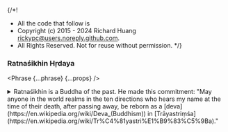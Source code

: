 {/*!
 * All the code that follow is
 * Copyright (c) 2015 - 2024 Richard Huang <rickypc@users.noreply.github.com>.
 * All Rights Reserved. Not for reuse without permission.
 */}


### Ratnaśikhin Hṛdaya

<Phrase {...phrase} {...props} />

<details>
  <summary>
    Ratnaśikhin is a Buddha of the past. He made this commitment: "May anyone
    in the world realms in the ten directions who hears my name at the time of
    their death, after passing away, be reborn as a [deva](https://en.wikipedia.org/wiki/Deva_(Buddhism))
    in [Trāyastriṃśa](https://en.wikipedia.org/wiki/Tr%C4%81yastri%E1%B9%83%C5%9Ba)."
  </summary>
  <div>
    <MultiLingual {...phrase} />
  </div>
</details>
